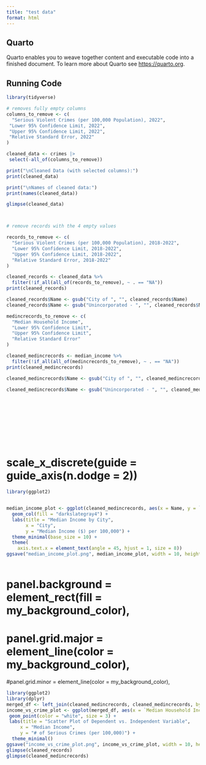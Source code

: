 ```yaml
---
title: "test data"
format: html
---
```


## Quarto

Quarto enables you to weave together content and executable code into a finished document. To learn more about Quarto see <https://quarto.org>.

## Running Code

```r
library(tidyverse)

# removes fully empty columns
columns_to_remove <- c(
  "Serious Violent Crimes (per 100,000 Population), 2022",
 "Lower 95% Confidence Limit, 2022",
 "Upper 95% Confidence Limit, 2022",
 "Relative Standard Error, 2022"
)

cleaned_data <- crimes |>
 select(-all_of(columns_to_remove))

print("\nCleaned Data (with selected columns):")
print(cleaned_data)

print("\nNames of cleaned data:")
print(names(cleaned_data))

glimpse(cleaned_data)



# remove records with the 4 empty values

records_to_remove <- c(
  "Serious Violent Crimes (per 100,000 Population), 2018-2022",
  "Lower 95% Confidence Limit, 2018-2022",
  "Upper 95% Confidence Limit, 2018-2022",
  "Relative Standard Error, 2018-2022"
)

cleaned_records <- cleaned_data %>%
  filter(!if_all(all_of(records_to_remove), ~ . == "NA"))
print(cleaned_records)

cleaned_records$Name <- gsub("City of ", "", cleaned_records$Name)
cleaned_records$Name <- gsub("Unincorporated - ", "", cleaned_records$Name)

medincrecords_to_remove <- c(
  "Median Household Income",
  "Lower 95% Confidence Limit",
  "Upper 95% Confidence Limit",
  "Relative Standard Error"
)

cleaned_medincrecords <- median_income %>%
  filter(!if_all(all_of(medincrecords_to_remove), ~ . == "NA"))
print(cleaned_medincrecords)

cleaned_medincrecords$Name <- gsub("City of ", "", cleaned_medincrecords$Name)

cleaned_medincrecords$Name <- gsub("Unincorporated - ", "", cleaned_medincrecords$Name)










```


```r

```
#  scale_x_discrete(guide = guide_axis(n.dodge = 2))
```r
library(ggplot2)


median_income_plot <- ggplot(cleaned_medincrecords, aes(x = Name, y = `Median Household Income`)) + 
  geom_col(fill = "darkslategray4") +
  labs(title = "Median Income by City",
       x = "City",
       y = "Median Income ($) per 100,000") +
  theme_minimal(base_size = 10) + 
  theme(
    axis.text.x = element_text(angle = 45, hjust = 1, size = 8))
ggsave("median_income_plot.png", median_income_plot, width = 10, height = 6) 
  
```

# panel.background = element_rect(fill = my_background_color), 
# panel.grid.major = element_line(color = my_background_color), 
#panel.grid.minor = element_line(color = my_background_color),

``` r
library(ggplot2)
library(dplyr)
merged_df <- left_join(cleaned_medincrecords, cleaned_medincrecords, by = "Name")
income_vs_crime_plot <- ggplot(merged_df, aes(x = `Median Household Income`, y = `Median Household Income`)) +
 geom_point(color = "white", size = 3) +
 labs(title = "Scatter Plot of Dependent vs. Independent Variable",
     x = "Median Income",
     y = "# of Serious Crimes (per 100,000)") +
  theme_minimal()
ggsave("income_vs_crime_plot.png", income_vs_crime_plot, width = 10, height = 6) 
glimpse(cleaned_records)
glimpse(cleaned_medincrecords)

```


